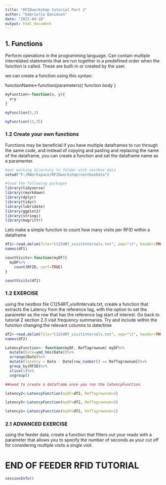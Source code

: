 ---
title: "RFIDworkshop tutorial Part 3"
author: "Gabrielle Davidson"
date: "2023-04-18"
output: html_document
---
## 1. Functions

Perform operations in the programming language. Can contain multiple interrelated statements that are run together in a predefined order when the function is called. These are built-in or created by the user. 

we can create a function using this syntax:

functionName<-function(parameters){
function body
}

```{r}
myFunction<-function(x, y){
  x+y
}

myFunction(5,3)

myFunction(12,35)

```
### 1.2 Create your own functions
Functions may be beneficial if you have multiple dataframes to run through the same code, and instead of copying and pasting and replacing the name of the dataframe, you can create a function and set the dataframe name as a paramenter. 
```{r}
#set working directory to folder with nestbox data 
setwd("F:/RWorkspace/RFIDworkshop/nestboxData")


```

```{r echo=T, results='hide', error=FALSE, warning=FALSE, message=FALSE}
#load the following packages
library(tidyverse)
library(rmarkdown)
library(dplyr)
library(tidyr)
library(lubridate)
library(ggplot2)
library(stringi)
library(magrittr)

```

Lets make a simple function to count how many visits per RFID within a dataframe
```{r}

df1<-read.delim(file="C1254RT_visitIntervals.txt", sep="\t", header=TRUE)  
names(df1)

countVisits<-function(myDF){
  myDF%>%
    count(RFID, sort=TRUE)
}

countVisits(df1)

```

### **1.2 EXERCISE** 
using the nestbox file C1254RT_visitIntervals.txt, create a function that extracts the Latency from the reference tag, with the option to set the parameter as the row that has the reference tag start of interest. Go back to tutorial 2 section 2.3 visit frequency summaries. Try and include within the function changing the relevant columns to date/time

```{r, echo=F}
df2<-read.delim(file="C1254RT_visitIntervals.txt", sep="\t", header=TRUE)  
names(df2)

LatencyFunction<- function(myDF, RefTagrownum) myDF%>%
  mutate(Date=ymd_hms(Date))%>%
  arrange(Date)%>%
  mutate(latency = Date - Date[row_number() == RefTagrownum])%>%
  group_by(RFID)%>%
  slice(1)%>%
  ungroup()

##need to create a dataframe once you run the latencyFunction 

latency2<-LatencyFunction(myDF=df2, RefTagrownum=2)

latency3<-LatencyFunction(myDF=df2, RefTagrownum=3)

latency1<-LatencyFunction(myDF=df2, RefTagrownum=1)

```


### **2.1 ADVANCED EXERCISE** 
using the feeder data, create a function that filters out your reads with a parameter that allows you to specify the number of seconds as your cut off for considering multiple visits a single visit. 

# END OF FEEDER RFID TUTORIAL 

```{r}
sessionInfo()
```


